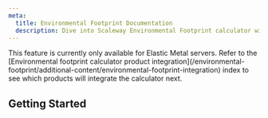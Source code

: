 ```yaml
---
meta:
  title: Environmental Footprint Documentation
  description: Dive into Scaleway Environmental Footprint calculator with our quickstart guide, how-tos, and more.
---
```


<ProductHeader
   productName="Environmental Footprint"
   productLogo="iam"
   description="Scaleway's Environmental footprint calculator Allows you to measure your environmental impact to your use of Scaleway cloud and bare metal services."
   url="/environmental-footprint/additional-content/environmental-footprint-calculator"
   label="Environmental Footprint calculator breakdown"
/>

<Message type="important">
This feature is currently only available for Elastic Metal servers. Refer to the [Environmental footprint calculator product integration](/environmental-footprint/additional-content/environmental-footprint-integration) index to see which products will integrate the calculator next.
</Message>

## Getting Started

<Grid>
    <SummaryCard
        title="Concepts"
        icon="info"
        description="Core concepts that give you a better understanding of the Environmental Footprint calculator."
        label="View Concepts"
        url="/environmental-footprint/concepts"
    />
    <SummaryCard
        title="How tos"
        icon="help-circle-outline"
        description="Guides to help you track and manage your Environmental Footprint reports."
        label="View How-tos"
        url="/environmental-footprint/how-to/track-monthly-footprint"
    />
</Grid>
